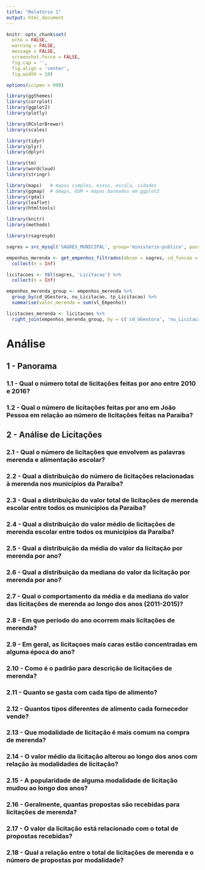 ```yaml
---
title: "Relatório 1"
output: html_document
---
```


```r
knitr::opts_chunk$set(
  echo = FALSE,
  warning = FALSE,
  message = FALSE,
  screenshot.force = FALSE,
  fig.cap = '',
  fig.align = 'center',
  fig.width = 10)

options(scipen = 999)
```

```r
library(ggthemes)
library(corrplot)
library(ggplot2)
library(plotly)

library(RColorBrewer)
library(scales)

library(tidyr)
library(plyr)
library(dplyr)

library(tm)
library(wordcloud)
library(stringr)

library(maps)   # mapas simples, eixos, escala, cidades
library(ggmap)  # Gmaps, OSM + mapas baseados em ggplot2
library(rgdal)
library(leaflet)
library(htmltools)

library(knitr)
library(methods)

library(rsagrespb)
```

```r
sagres = src_mysql('SAGRES_MUNICIPAL', group='ministerio-publico', password=NULL)

empenhos_merenda <- get_empenhos_filtrados(dbcon = sagres, cd_funcao = 12, cd_subfuncao = 306, cd_subelemento = 2) %>%
  collect(n = Inf)

licitacoes <- tbl(sagres, 'Licitacao') %>%
  collect(n = Inf)

empenhos_merenda_group <- empenhos_merenda %>%
  group_by(cd_UGestora, nu_Licitacao, tp_Licitacao) %>%
  summarise(valor_merenda = sum(vl_Empenho))

licitacoes_merenda <- licitacoes %>% 
  right_join(empenhos_merenda_group, by = c('cd_UGestora', 'nu_Licitacao', 'tp_Licitacao'))

```

# Análise
## 1 - Panorama
### 1.1 - Qual o número total de licitações feitas por ano entre 2010 e 2016?
### 1.2 - Qual o número de licitações feitas por ano em João Pessoa em relação ao número de licitações feitas na Paraíba?

## 2 - Análise de Licitações
### 2.1 - Qual o número de licitações que envolvem as palavras merenda e alimentação escolar?
### 2.2 - Qual a distribuição do número de licitações relacionadas à merenda nos municípios da Paraíba?
### 2.3 - Qual a distribuição do valor total de licitações de merenda escolar entre todos os municípios da Paraíba?
### 2.4 - Qual a distribuição do valor médio de licitações de merenda escolar entre todos os municípios da Paraíba?
### 2.5 - Qual a distribuição da média do valor da licitação por merenda por ano?
### 2.6 - Qual a distribuição da mediana do valor da licitação por merenda por ano?
### 2.7 - Qual o comportamento da média e da mediana do valor das licitações de merenda ao longo dos anos (2011-2015)?
### 2.8 - Em que período do ano ocorrem mais licitações de merenda?
### 2.9 - Em geral, as licitaçoes mais caras estão concentradas em alguma época do ano?
### 2.10 - Como é o padrão para descrição de licitações de merenda?
### 2.11 - Quanto se gasta com cada tipo de alimento?
### 2.12 - Quantos tipos diferentes de alimento cada fornecedor vende?
### 2.13 - Que modalidade de licitação é mais comum na compra de merenda?
### 2.14 - O valor médio da licitação alterou ao longo dos anos com relação às modalidades de licitação?
### 2.15 - A popularidade de alguma modalidade de licitação mudou ao longo dos anos?
### 2.16 - Geralmente, quantas propostas são recebidas para licitações de merenda?
### 2.17 - O valor da licitação está relacionado com o total de propostas recebidas?
### 2.18 - Qual a relação entre o total de licitações de merenda e o número de propostas por modalidade?

